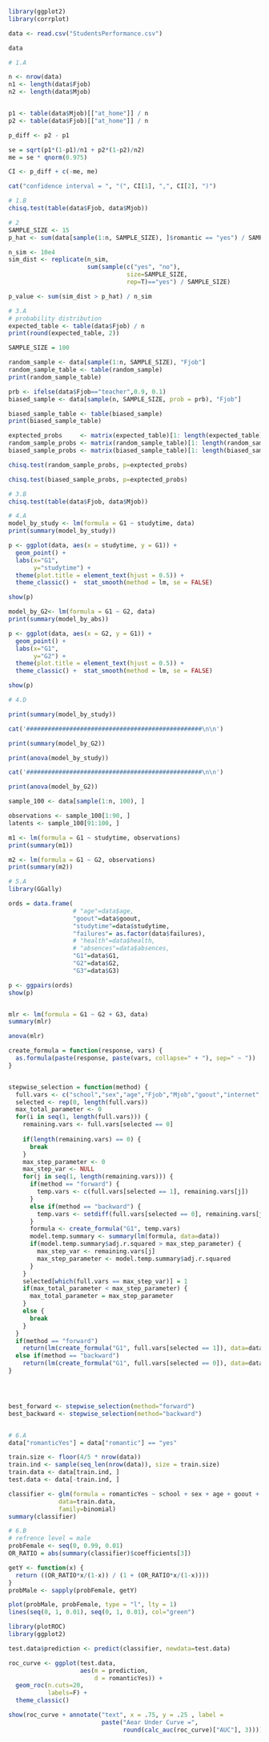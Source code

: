 ```{r}
library(ggplot2)
library(corrplot)
```


```{r}
data <- read.csv("StudentsPerformance.csv")

```

```{r}
data

```

```{r}

# 1.A

n <- nrow(data)
n1 <- length(data$Fjob)
n2 <- length(data$Mjob)


p1 <- table(data$Mjob)[["at_home"]] / n
p2 <- table(data$Fjob)[["at_home"]] / n

p_diff <- p2 - p1

se = sqrt(p1*(1-p1)/n1 + p2*(1-p2)/n2)
me = se * qnorm(0.975)

CI <- p_diff + c(-me, me)

cat("confidence interval = ", "(", CI[1], ",", CI[2], ")")
```

```{r}

# 1.B
chisq.test(table(data$Fjob, data$Mjob))

```

```{r}
# 2
SAMPLE_SIZE <- 15
p_hat <- sum(data[sample(1:n, SAMPLE_SIZE), ]$romantic == "yes") / SAMPLE_SIZE

```

```{r}
n_sim <- 10e4
sim_dist <- replicate(n_sim,
                      sum(sample(c("yes", "no"),
                                 size=SAMPLE_SIZE,
                                 rep=T)=="yes") / SAMPLE_SIZE)

p_value <- sum(sim_dist > p_hat) / n_sim
```

```{r}
# 3.A
# probability distribution
expected_table <- table(data$Fjob) / n
print(round(expected_table, 2))
```

```{r}
SAMPLE_SIZE = 100

random_sample <- data[sample(1:n, SAMPLE_SIZE), "Fjob"]
random_sample_table <- table(random_sample)
print(random_sample_table)

prb <- ifelse(data$Fjob=="teacher",0.9, 0.1)
biased_sample <- data[sample(n, SAMPLE_SIZE, prob = prb), "Fjob"]

biased_sample_table <- table(biased_sample)
print(biased_sample_table)
```

```{r}
exptected_probs     <- matrix(expected_table)[1: length(expected_table)]
random_sample_probs <- matrix(random_sample_table)[1: length(random_sample_table)]
biased_sample_probs <- matrix(biased_sample_table)[1: length(biased_sample_table)]
```

```{r}
chisq.test(random_sample_probs, p=exptected_probs)

```

```{r}
chisq.test(biased_sample_probs, p=exptected_probs)

```

```{r}
# 3.B
chisq.test(table(data$Fjob, data$Mjob))

```

```{r}
# 4.A
model_by_study <- lm(formula = G1 ~ studytime, data)
print(summary(model_by_study))

p <- ggplot(data, aes(x = studytime, y = G1)) +
  geom_point() +
  labs(x="G1",
       y="studytime") +
  theme(plot.title = element_text(hjust = 0.5)) +
  theme_classic() +  stat_smooth(method = lm, se = FALSE)

show(p)
```

```{r}
model_by_G2<- lm(formula = G1 ~ G2, data)
print(summary(model_by_abs))

p <- ggplot(data, aes(x = G2, y = G1)) +
  geom_point() +
  labs(x="G1",
       y="G2") +
  theme(plot.title = element_text(hjust = 0.5)) +
  theme_classic() +  stat_smooth(method = lm, se = FALSE)

show(p)
```

```{r}
# 4.D

print(summary(model_by_study))

cat('#################################################\n\n')

print(summary(model_by_G2))
```

```{r}
print(anova(model_by_study))

cat('#################################################\n\n')

print(anova(model_by_G2))
```

```{r}
sample_100 <- data[sample(1:n, 100), ]

observations <- sample_100[1:90, ]
latents <- sample_100[91:100, ]
```

```{r}
m1 <- lm(formula = G1 ~ studytime, observations)
print(summary(m1))

m2 <- lm(formula = G1 ~ G2, observations)
print(summary(m2))
```

```{r}
# 5.A
library(GGally)

ords = data.frame(
                  # "age"=data$age,
                  "goout"=data$goout,
                  "studytime"=data$studytime,
                  "failures"= as.factor(data$failures),
                  # "health"=data$health,
                  # "absences"=data$absences,
                  "G1"=data$G1,
                  "G2"=data$G2,
                  "G3"=data$G3)

p <- ggpairs(ords)
show(p)
```

```{r}
```

```{r}
mlr <- lm(formula = G1 ~ G2 + G3, data)
summary(mlr)
```

```{r}
anova(mlr)
```

```{r}
create_formula = function(response, vars) {
  as.formula(paste(response, paste(vars, collapse=" + "), sep=" ~ "))
}


stepwise_selection = function(method) {
  full.vars <- c("school","sex","age","Fjob","Mjob","goout","internet","romantic","studytime","failures","health","absences","G2","G3")
  selected <- rep(0, length(full.vars))
  max_total_parameter <- 0
  for(i in seq(1, length(full.vars))) {
    remaining.vars <- full.vars[selected == 0]
    
    if(length(remaining.vars) == 0) {
      break
    }
    max_step_parameter <- 0
    max_step_var <- NULL
    for(j in seq(1, length(remaining.vars))) {
      if(method == "forward") {
        temp.vars <- c(full.vars[selected == 1], remaining.vars[j])
      }
      else if(method == "backward") {
        temp.vars <- setdiff(full.vars[selected == 0], remaining.vars[j])
      }
      formula <- create_formula("G1", temp.vars)
      model.temp.summary <- summary(lm(formula, data=data))
      if(model.temp.summary$adj.r.squared > max_step_parameter) {
        max_step_var <- remaining.vars[j]
        max_step_parameter <- model.temp.summary$adj.r.squared
      }
    }
    selected[which(full.vars == max_step_var)] = 1
    if(max_total_parameter < max_step_parameter) {
      max_total_parameter = max_step_parameter
    }
    else {
      break
    }
  }
  if(method == "forward")
    return(lm(create_formula("G1", full.vars[selected == 1]), data=data))
  else if(method == "backward")
    return(lm(create_formula("G1", full.vars[selected == 0]), data=data))
}




best_forward <- stepwise_selection(method="forward")
best_backward <- stepwise_selection(method="backward")
```


```{r}

```

```{r}
# 6.A
data["romanticYes"] = data["romantic"] == "yes"

train.size <- floor(4/5 * nrow(data))
train.ind <- sample(seq_len(nrow(data)), size = train.size)
train.data <- data[train.ind, ]
test.data <- data[-train.ind, ]

classifier <- glm(formula = romanticYes ~ school + sex + age + goout + internet + studytime + failures + absences + G1,
              data=train.data,
              family=binomial)
summary(classifier)
```

```{r}
# 6.B
# refrence level = male
probFemale <- seq(0, 0.99, 0.01)
OR_RATIO = abs(summary(classifier)$coefficients[3])

getY <- function(x) {
  return ((OR_RATIO*x/(1-x)) / (1 + (OR_RATIO*x/(1-x))))
}
probMale <- sapply(probFemale, getY)
```

```{r}
plot(probMale, probFemale, type = "l", lty = 1)
lines(seq(0, 1, 0.01), seq(0, 1, 0.01), col="green")
```

```{r}
library(plotROC)
library(ggplot2)

test.data$prediction <- predict(classifier, newdata=test.data)

roc_curve <- ggplot(test.data,
                    aes(m = prediction,
                        d = romanticYes)) +
  geom_roc(n.cuts=20,
           labels=F) + 
  theme_classic()

show(roc_curve + annotate("text", x = .75, y = .25 , label =
                          paste("Aear Under Curve =",
                                round(calc_auc(roc_curve)["AUC"], 3))))
```

```{r}

```

```{r}
```

```{r}

```

```{r}

```
```{r}

```

```{r}

```

```{r}

```

```{r}

```

```{r}

```

```{r}

```

```{r}

```

```{r}

```

```{r}

```

```{r}

```

```{r}

```
```{r}

```

```{r}

```

```{r}

```

```{r}

```

```{r}

```

```{r}

```

```{r}

```

```{r}

```

```{r}

```

```{r}

```

```{r}

```
```{r}

```

```{r}

```

```{r}

```

```{r}

```

```{r}

```

```{r}

```

```{r}

```

```{r}

```

```{r}

```

```{r}

```